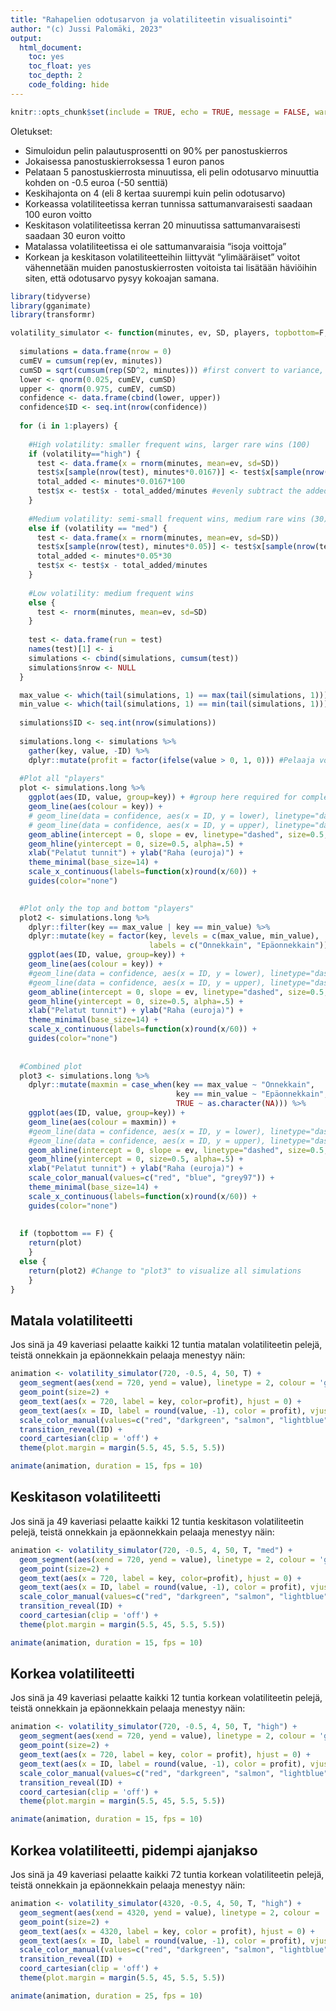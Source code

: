 ```yaml
---
title: "Rahapelien odotusarvon ja volatiliteetin visualisointi"
author: "(c) Jussi Palomäki, 2023"
output:
  html_document:
    toc: yes
    toc_float: yes
    toc_depth: 2
    code_folding: hide
---
```

```r
knitr::opts_chunk$set(include = TRUE, echo = TRUE, message = FALSE, warning = FALSE)
```
Oletukset:

- Simuloidun pelin palautusprosentti on 90% per panostuskierros
- Jokaisessa panostuskierroksessa 1 euron panos
- Pelataan 5 panostuskierrosta minuutissa, eli pelin odotusarvo minuuttia kohden on -0.5 euroa (-50 senttiä)
- Keskihajonta on 4 (eli 8 kertaa suurempi kuin pelin odotusarvo)
- Korkeassa volatiliteetissa kerran tunnissa sattumanvaraisesti saadaan 100 euron voitto
- Keskitason volatiliteetissa kerran 20 minuutissa sattumanvaraisesti saadaan 30 euron voitto
- Matalassa volatiliteetissa ei ole sattumanvaraisia "isoja voittoja"
- Korkean ja keskitason volatiliteetteihin liittyvät "ylimääräiset" voitot vähennetään muiden panostuskierrosten voitoista tai lisätään häviöihin siten, että odotusarvo pysyy kokoajan samana.

```r
library(tidyverse)
library(gganimate)
library(transformr)

volatility_simulator <- function(minutes, ev, SD, players, topbottom=F, volatility="low") {
  
  simulations = data.frame(nrow = 0)
  cumEV = cumsum(rep(ev, minutes))
  cumSD = sqrt(cumsum(rep(SD^2, minutes))) #first convert to variance, then convert the sum back to SD
  lower <- qnorm(0.025, cumEV, cumSD)
  upper <- qnorm(0.975, cumEV, cumSD)
  confidence <- data.frame(cbind(lower, upper))
  confidence$ID <- seq.int(nrow(confidence))
  
  for (i in 1:players) {
    
    #High volatility: smaller frequent wins, larger rare wins (100)
    if (volatility=="high") {
      test <- data.frame(x = rnorm(minutes, mean=ev, sd=SD))
      test$x[sample(nrow(test), minutes*0.0167)] <- test$x[sample(nrow(test), minutes*0.0167)] + 100 #add 100 once every hour (1/60 = 0.0167)
      total_added <- minutes*0.0167*100
      test$x <- test$x - total_added/minutes #evenly subtract the added EV above (i.e. minutes * 0.0167 * 100 euros)
    }
    
    #Medium volatility: semi-small frequent wins, medium rare wins (30)
    else if (volatility == "med") {
      test <- data.frame(x = rnorm(minutes, mean=ev, sd=SD))
      test$x[sample(nrow(test), minutes*0.05)] <- test$x[sample(nrow(test), minutes*0.05)] + 30 #add 30 once every 20 minutes (1/20 = 0.05)
      total_added <- minutes*0.05*30
      test$x <- test$x - total_added/minutes
    }
    
    #Low volatility: medium frequent wins
    else {
      test <- rnorm(minutes, mean=ev, sd=SD)
    }
    
    test <- data.frame(run = test)
    names(test)[1] <- i
    simulations <- cbind(simulations, cumsum(test))
    simulations$nrow <- NULL
  }

  max_value <- which(tail(simulations, 1) == max(tail(simulations, 1))) #Among the last row, which column has the highest value
  min_value <- which(tail(simulations, 1) == min(tail(simulations, 1))) #Among the last row, which column has the lowest value
  
  simulations$ID <- seq.int(nrow(simulations))
  
  simulations.long <- simulations %>% 
    gather(key, value, -ID) %>%
    dplyr::mutate(profit = factor(ifelse(value > 0, 1, 0))) #Pelaaja voitolla vs. ei
  
  #Plot all "players"
  plot <- simulations.long %>%
    ggplot(aes(ID, value, group=key)) + #group here required for complex animation
    geom_line(aes(colour = key)) +
    # geom_line(data = confidence, aes(x = ID, y = lower), linetype="dashed", color="black", size=0.5, inherit.aes=F) +
    # geom_line(data = confidence, aes(x = ID, y = upper), linetype="dashed", color="black", size=0.5, inherit.aes=F) +
    geom_abline(intercept = 0, slope = ev, linetype="dashed", size=0.5, color="red", alpha=.5) +
    geom_hline(yintercept = 0, size=0.5, alpha=.5) +
    xlab("Pelatut tunnit") + ylab("Raha (euroja)") +
    theme_minimal(base_size=14) +
    scale_x_continuous(labels=function(x)round(x/60)) +
    guides(color="none")

  
  #Plot only the top and bottom "players"
  plot2 <- simulations.long %>%
    dplyr::filter(key == max_value | key == min_value) %>%
    dplyr::mutate(key = factor(key, levels = c(max_value, min_value),
                               labels = c("Onnekkain", "Epäonnekkain"))) %>%
    ggplot(aes(ID, value, group=key)) +
    geom_line(aes(colour = key)) +
    #geom_line(data = confidence, aes(x = ID, y = lower), linetype="dashed", color="black", size=0.5, inherit.aes=F) +
    #geom_line(data = confidence, aes(x = ID, y = upper), linetype="dashed", color="black", size=0.5, inherit.aes=F) +
    geom_abline(intercept = 0, slope = ev, linetype="dashed", size=0.5, color="red", alpha=.5) +
    geom_hline(yintercept = 0, size=0.5, alpha=.5) +
    xlab("Pelatut tunnit") + ylab("Raha (euroja)") +
    theme_minimal(base_size=14) +
    scale_x_continuous(labels=function(x)round(x/60)) +
    guides(color="none")
  
  
  #Combined plot
  plot3 <- simulations.long %>%
    dplyr::mutate(maxmin = case_when(key == max_value ~ "Onnekkain",
                                     key == min_value ~ "Epäonnekkain",
                                     TRUE ~ as.character(NA))) %>%
    ggplot(aes(ID, value, group=key)) +
    geom_line(aes(colour = maxmin)) +
    #geom_line(data = confidence, aes(x = ID, y = lower), linetype="dashed", color="black", size=0.5, inherit.aes=F) +
    #geom_line(data = confidence, aes(x = ID, y = upper), linetype="dashed", color="black", size=0.5, inherit.aes=F) +
    geom_abline(intercept = 0, slope = ev, linetype="dashed", size=0.5, color="red", alpha=.5) +
    geom_hline(yintercept = 0, size=0.5, alpha=.5) +
    xlab("Pelatut tunnit") + ylab("Raha (euroja)") +
    scale_color_manual(values=c("red", "blue", "grey97")) +
    theme_minimal(base_size=14) +
    scale_x_continuous(labels=function(x)round(x/60)) +
    guides(color="none")
    
  
  if (topbottom == F) {
    return(plot) 
    } 
  else {
    return(plot2) #Change to "plot3" to visualize all simulations
    }
}
```

## Matala volatiliteetti

Jos sinä ja 49 kaveriasi pelaatte kaikki 12 tuntia matalan volatiliteetin pelejä, teistä onnekkain ja epäonnekkain pelaaja menestyy näin:
```r
animation <- volatility_simulator(720, -0.5, 4, 50, T) + 
  geom_segment(aes(xend = 720, yend = value), linetype = 2, colour = 'grey') + 
  geom_point(size=2) +
  geom_text(aes(x = 720, label = key, color=profit), hjust = 0) +
  geom_text(aes(x = ID, label = round(value, -1), color = profit), vjust=2) +
  scale_color_manual(values=c("red", "darkgreen", "salmon", "lightblue")) +
  transition_reveal(ID) +
  coord_cartesian(clip = 'off') +
  theme(plot.margin = margin(5.5, 45, 5.5, 5.5))

animate(animation, duration = 15, fps = 10)
```

## Keskitason volatiliteetti

Jos sinä ja 49 kaveriasi pelaatte kaikki 12 tuntia keskitason volatiliteetin pelejä, teistä onnekkain ja epäonnekkain pelaaja menestyy näin:
```r
animation <- volatility_simulator(720, -0.5, 4, 50, T, "med") + 
  geom_segment(aes(xend = 720, yend = value), linetype = 2, colour = 'grey') + 
  geom_point(size=2) +
  geom_text(aes(x = 720, label = key, color=profit), hjust = 0) +
  geom_text(aes(x = ID, label = round(value, -1), color = profit), vjust=2) +
  scale_color_manual(values=c("red", "darkgreen", "salmon", "lightblue")) +
  transition_reveal(ID) +
  coord_cartesian(clip = 'off') +
  theme(plot.margin = margin(5.5, 45, 5.5, 5.5))

animate(animation, duration = 15, fps = 10)
```

## Korkea volatiliteetti

Jos sinä ja 49 kaveriasi pelaatte kaikki 12 tuntia korkean volatiliteetin pelejä, teistä onnekkain ja epäonnekkain pelaaja menestyy näin:
```r
animation <- volatility_simulator(720, -0.5, 4, 50, T, "high") + 
  geom_segment(aes(xend = 720, yend = value), linetype = 2, colour = 'grey') + 
  geom_point(size=2) +
  geom_text(aes(x = 720, label = key, color = profit), hjust = 0) +
  geom_text(aes(x = ID, label = round(value, -1), color = profit), vjust=2) +
  scale_color_manual(values=c("red", "darkgreen", "salmon", "lightblue")) +
  transition_reveal(ID) +
  coord_cartesian(clip = 'off') +
  theme(plot.margin = margin(5.5, 45, 5.5, 5.5))

animate(animation, duration = 15, fps = 10)
```

## Korkea volatiliteetti, pidempi ajanjakso

Jos sinä ja 49 kaveriasi pelaatte kaikki 72 tuntia korkean volatiliteetin pelejä, teistä onnekkain ja epäonnekkain pelaaja menestyy näin:
```r
animation <- volatility_simulator(4320, -0.5, 4, 50, T, "high") + 
  geom_segment(aes(xend = 4320, yend = value), linetype = 2, colour = 'grey') + 
  geom_point(size=2) +
  geom_text(aes(x = 4320, label = key, color = profit), hjust = 0) +
  geom_text(aes(x = ID, label = round(value, -1), color = profit), vjust=2) +
  scale_color_manual(values=c("red", "darkgreen", "salmon", "lightblue")) +
  transition_reveal(ID) +
  coord_cartesian(clip = 'off') +
  theme(plot.margin = margin(5.5, 45, 5.5, 5.5))

animate(animation, duration = 25, fps = 10)
```
